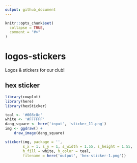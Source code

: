 ```yaml
---
output: github_document
---
```


<!-- README.md is generated from README.Rmd. Please edit that file -->

```r
knitr::opts_chunk$set(
  collapse = TRUE,
  comment = "#>"
)
```

# logos-stickers

<!-- badges: start -->
<!-- badges: end -->

Logos & stickers for our club!

## hex sticker

```r
library(cowplot)
library(here)
library(hexSticker)

teal <- '#008c8c'
white <- '#FFFFFF'
dang_square <- here('input', 'sticker_11.png')
img <- ggdraw() +
    draw_image(dang_square)

sticker(img, package = '',
        s_x = 1, s_y = 1, s_width = 1.55, s_height = 1.55,
        h_fill = white, h_color = teal,
        filename = here('output', 'hex-sticker-1.png'))
```

